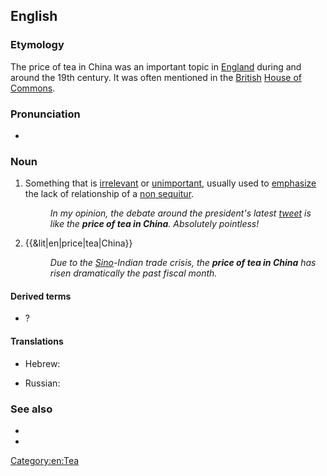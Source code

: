 ==English==

===Etymology===
The price of tea in China was an important topic in [[England]] during and around the 19th century. It was often mentioned in the [[British]] [[House of Commons]].

===Pronunciation===
* {{audio|en|En-au-price of tea in China.ogg|Audio (AU)}}

===Noun===
{{en-noun|?}}

# {{lb|en|idiomatic}} Something that is [[irrelevant]] or [[unimportant]], usually used to [[emphasize]] the lack of relationship of a [[non sequitur]].
#: ''In my opinion, the debate around the president's latest [[tweet]] is like the '''price of tea in China'''. Absolutely pointless!''
# {{&lit|en|price|tea|China}}
#: ''Due to the [[Sino-|Sino]]-Indian trade crisis, the '''price of tea in China''' has risen dramatically the past fiscal month.''

====Derived terms====
* {{l|en|what does that have to do with the price of tea in China}}?

====Translations====
{{trans-top|irrelevant to the topic at hand}}
* Hebrew: {{t|he|מה עניין שמיטה אצל הר סיני|tr=má inyán sh'mitá étzel hár sináy}}
{{trans-mid}}
* Russian: {{t+|ru|в огоро́де бузина́, а в Ки́еве дя́дька}} {{qualifier|elderberry grows in the vegetable garden but the uncle lives in Kiev}}
{{trans-bottom}}

===See also===
* {{l|en|all the tea in China}}
* {{l|en|price of eggs}}

[[Category:en:Tea]]